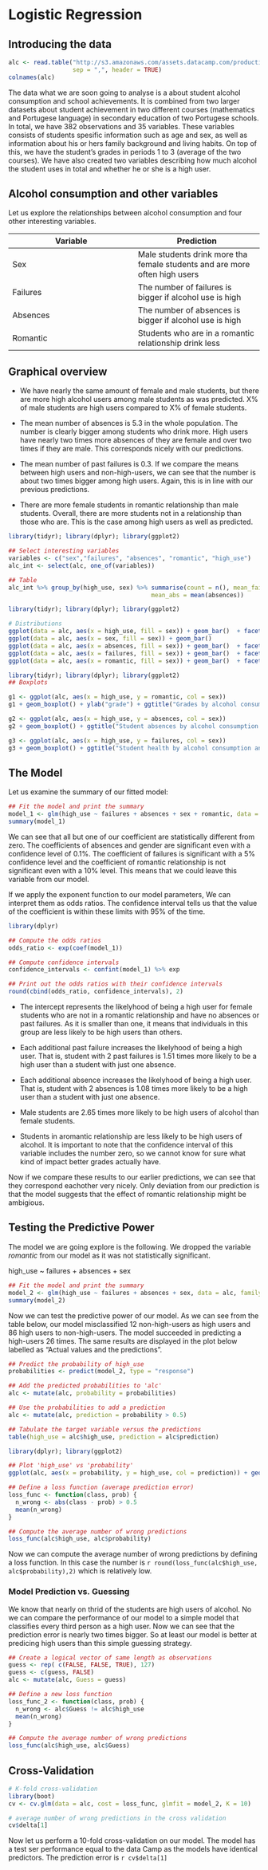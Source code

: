 # Logistic Regression


## Introducing the data


```r
alc <- read.table("http://s3.amazonaws.com/assets.datacamp.com/production/course_2218/datasets/alc.txt",
                  sep = ",", header = TRUE)
colnames(alc)
```

The data what we are soon going to analyse is a about student alcohol consumption and school achievements. It is combined from two larger datasets about student achievement in two different courses (mathematics and Portugese language) in secondary education of two Portugese schools. In total, we have 382 observations and 35 variables. These variables consists of students spesific information such as age and sex, as well as information about his or hers family background and living habits. On top of this, we have the student's grades in periods 1 to 3 (average of the two courses). We have also created two variables describing how much alcohol the student uses in total and whether he or she is a high user. 


## Alcohol consumption and other variables

Let us explore the relationships between alcohol consumption and four other interesting variables. 


Variable  | Prediction
------------- | -------------
Sex | Male students drink more tha female students and are more often high users
Failures | The number of failures is bigger if alcohol use is high
Absences | The number of absences is bigger if alcohol use is high
Romantic | Students who are in a romantic relationship drink less


## Graphical overview

+ We have nearly the same amount of female and male students, but there are more high alcohol users among male students as was predicted. X% of male students are high users compared to X% of female students.

+ The mean number of absences is 5.3 in the whole population. The number is clearly bigger among students who drink more. High users have nearly two times more absences of they are female and over two times if they are male. This corresponds nicely with our predictions. 

+ The mean number of past failures is 0.3. If we compare the means between high users and non-high-users, we can see that the number is about two times bigger among high users. Again, this is in line with our previous predictions.

+ There are more female students in romantic relationship than male students. Overall, there are more students not in a relationship than those who are. This is the case among high users as well as predicted. 


```r

library(tidyr); library(dplyr); library(ggplot2)

## Select interesting variables 
variables <- c("sex","failures", "absences", "romantic", "high_use")
alc_int <- select(alc, one_of(variables))

## Table
alc_int %>% group_by(high_use, sex) %>% summarise(count = n(), mean_fail = mean(failures),
                                        mean_abs = mean(absences))

```


```r

library(tidyr); library(dplyr); library(ggplot2)

# Distributions
ggplot(data = alc, aes(x = high_use, fill = sex)) + geom_bar()  + facet_wrap("sex")
ggplot(data = alc, aes(x = sex, fill = sex)) + geom_bar() 
ggplot(data = alc, aes(x = absences, fill = sex)) + geom_bar()  + facet_wrap("sex")
ggplot(data = alc, aes(x = failures, fill = sex)) + geom_bar()  + facet_wrap("sex")
ggplot(data = alc, aes(x = romantic, fill = sex)) + geom_bar()  + facet_wrap("sex")

```



```r

library(tidyr); library(dplyr); library(ggplot2)
## Boxplots

g1 <- ggplot(alc, aes(x = high_use, y = romantic, col = sex)) 
g1 + geom_boxplot() + ylab("grade") + ggtitle("Grades by alcohol consumption and sex" )

g2 <- ggplot(alc, aes(x = high_use, y = absences, col = sex))
g2 + geom_boxplot() + ggtitle("Student absences by alcohol consumption and sex")

g3 <- ggplot(alc, aes(x = high_use, y = failures, col = sex))
g3 + geom_boxplot() + ggtitle("Student health by alcohol consumption and sex")

```



## The Model


Let us examine the summary of our fitted model:


```r

## Fit the model and print the summary
model_1 <- glm(high_use ~ failures + absences + sex + romantic, data = alc, family = "binomial")
summary(model_1)

```


We can see that all but one of our coefficient are statistically different from zero. The coefficients of absences and gender are significant even with a confidence level of 0.1%. The coefficient of failures is significant with a 5% confidence level and the coefficient of romantic relationship is not significant even with a 10% level. This means that we could leave this variable from our model.

If we apply the exponent function to our model parameters, We can interpret them as odds ratios. The confidence interval tells us that the value of the coefficient is within these limits with 95% of the time. 


```r

library(dplyr)

## Compute the odds ratios
odds_ratio <- exp(coef(model_1))

## Compute confidence intervals 
confidence_intervals <- confint(model_1) %>% exp

## Print out the odds ratios with their confidence intervals
round(cbind(odds_ratio, confidence_intervals), 2)

```


+ The intercept represents the likelyhood of being a high user for female students who are not in a romantic relationship and have no absences or past failures. As it is smaller than one, it means that individuals in this group are less likely to be high users than others.

+ Each additional past failure increases the likelyhood of being a high user. That is, student with 2 past failures is 1.51 times more likely to be a high user than a student with just one absence.

+ Each additional absence increases the likelyhood of being a high user. That is, student with 2 absences is 1.08 times more likely to be a high user than a student with just one absence.

+ Male students are 2.65 times more likely to be high users of alcohol than female students. 

+ Students in aromantic relationship are less likely to be high users of alcohol. It is important to note that the confidence interval of this variable includes the number zero, so we cannot know for sure what kind of impact better grades actually have.


Now if we compare these results to our earlier predictions, we can see that they correspond eachother very nicely. Only deviation from our prediction is that the model suggests that the effect of romantic relationship might be ambigious. 


## Testing the Predictive Power

The model we are going explore is the following. We dropped the variable *romantic* from our model as it was not statistically significant.  

high_use ~ failures + absences + sex

```r

## Fit the model and print the summary
model_2 <- glm(high_use ~ failures + absences + sex, data = alc, family = "binomial")
summary(model_2)

```


Now we can test the predictive power of our model. As we can see from the table below, our model misclassified 12 non-high-users as high users and 86 high users to non-high-users. The model succeeded in predicting a high-users 26 times. The same results are displayed in the plot below labelled as "Actual values and the predictions".


```r

## Predict the probability of high_use
probabilities <- predict(model_2, type = "response")

## Add the predicted probabilities to 'alc'
alc <- mutate(alc, probability = probabilities)

## Use the probabilities to add a prediction
alc <- mutate(alc, prediction = probability > 0.5)

## Tabulate the target variable versus the predictions
table(high_use = alc$high_use, prediction = alc$prediction)

```


```r

library(dplyr); library(ggplot2)

## Plot 'high_use' vs 'probability' 
ggplot(alc, aes(x = probability, y = high_use, col = prediction)) + geom_point() + ggtitle("Actual values and the predictions")

```


```r

## Define a loss function (average prediction error)
loss_func <- function(class, prob) {
  n_wrong <- abs(class - prob) > 0.5
  mean(n_wrong)
}

## Compute the average number of wrong predictions 
loss_func(alc$high_use, alc$probability)

```



Now we can compute the average number of wrong predictions by defining a loss function. In this case the number is `r round(loss_func(alc$high_use, alc$probability),2)` which is relatively low. 

### Model Prediction vs. Guessing

We know that nearly on thrid of the students are high users of alcohol. No we can compare the performance of our model to a simple model that classifies every third person as a high user. Now we can see that the prediction error is nearly two times bigger. So at least our model is better at predicing high users than this simple guessing strategy.

```r
## Create a logical vector of same length as observations
guess <- rep( c(FALSE, FALSE, TRUE), 127)
guess <- c(guess, FALSE)
alc <- mutate(alc, Guess = guess)

## Define a new loss function
loss_func_2 <- function(class, prob) {
  n_wrong <- alc$Guess != alc$high_use
  mean(n_wrong)
}

## Compute the average number of wrong predictions 
loss_func(alc$high_use, alc$Guess)
```



## Cross-Validation


```r

# K-fold cross-validation
library(boot)
cv <- cv.glm(data = alc, cost = loss_func, glmfit = model_2, K = 10)

# average number of wrong predictions in the cross validation
cv$delta[1]

```

Now let us perform a 10-fold cross-validation on our model. The model has a test ser performance equal to the data Camp as the models have identical predictors. The prediction error is `r cv$delta[1]`


  





